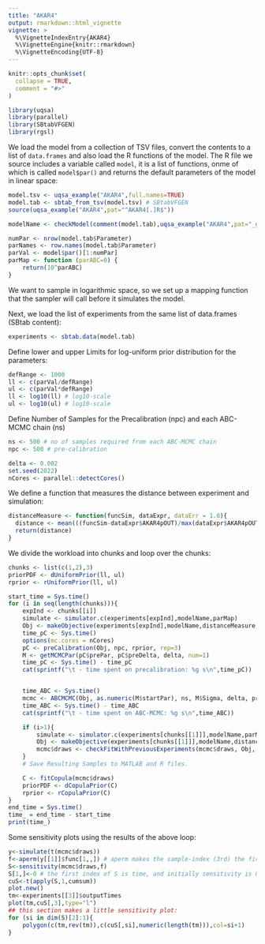 ```yaml
---
title: "AKAR4"
output: rmarkdown::html_vignette
vignette: >
  %\VignetteIndexEntry{AKAR4}
  %\VignetteEngine{knitr::rmarkdown}
  %\VignetteEncoding{UTF-8}
---
```


```r
knitr::opts_chunk$set(
  collapse = TRUE,
  comment = "#>"
)
```

```r
library(uqsa)
library(parallel)
library(SBtabVFGEN)
library(rgsl)
```

We load the model from a collection of TSV files, convert the contents
to a list of `data.frames` and also load the R functions of the
model. The R file we source includes a variable called `model`, it is
a list of functions, onme of which is called `model$par()` and returns
the default parameters of the model in linear space:

```r
model.tsv <- uqsa_example("AKAR4",full.names=TRUE)
model.tab <- sbtab_from_tsv(model.tsv) # SBtabVFGEN
source(uqsa_example("AKAR4",pat="^AKAR4[.]R$"))

modelName <- checkModel(comment(model.tab),uqsa_example("AKAR4",pat="_gvf[.]c$")) # SBtabVFGEN

numPar <- nrow(model.tab$Parameter)
parNames <- row.names(model.tab$Parameter)
parVal <- model$par()[1:numPar]
parMap <- function (parABC=0) {
	return(10^parABC)
}

```

We want to sample in logarithmic space, so we set up a mapping
function that the sampler will call before it simulates the model.

Next, we load the list of experiments from the same list of data.frames (SBtab content):
```r
experiments <- sbtab.data(model.tab)
```

Define lower and upper Limits for log-uniform prior distribution for the parameters:

```r
defRange <- 1000
ll <- c(parVal/defRange)
ul <- c(parVal*defRange)
ll <- log10(ll) # log10-scale
ul <- log10(ul) # log10-scale
```

Define Number of Samples for the Precalibration (npc) and each ABC-MCMC chain (ns)

```r
ns <- 500 # no of samples required from each ABC-MCMC chain
npc <- 500 # pre-calibration
```

```r
delta <- 0.002
set.seed(2022)
nCores <- parallel::detectCores()
```

We define a function that measures the distance between experiment and simulation:

```r
distanceMeasure <- function(funcSim, dataExpr, dataErr = 1.0){
  distance <- mean(((funcSim-dataExpr$AKAR4pOUT)/max(dataExpr$AKAR4pOUT))^2,na.rm=TRUE)
  return(distance)
}
```

We divide the workload into chunks and loop over the chunks:

```r
chunks <- list(c(1,2),3)
priorPDF <- dUniformPrior(ll, ul)
rprior <- rUniformPrior(ll, ul)

start_time = Sys.time()
for (i in seq(length(chunks))){
	expInd <- chunks[[i]]
	simulate <- simulator.c(experiments[expInd],modelName,parMap)
	Obj <- makeObjective(experiments[expInd],modelName,distanceMeasure,parMap,simulate)
	time_pC <- Sys.time()
	options(mc.cores = nCores)
	pC <- preCalibration(Obj, npc, rprior, rep=3)
	M <- getMCMCPar(pC$prePar, pC$preDelta, delta, num=1)
	time_pC <- Sys.time() - time_pC
	cat(sprintf("\t - time spent on precalibration: %g s\n",time_pC))


	time_ABC <- Sys.time()
	mcmc <- ABCMCMC(Obj, as.numeric(M$startPar), ns, M$Sigma, delta, priorPDF)
	time_ABC <- Sys.time() - time_ABC
	cat(sprintf("\t - time spent on ABC-MCMC: %g s\n",time_ABC))

	if (i>1){
		simulate <- simulator.c(experiments[chunks[[1]]],modelName,parMap)
		Obj <- makeObjective(experiments[chunks[[1]]],modelName,distanceMeasure,parMap,simulate)
		mcmc$draws <- checkFitWithPreviousExperiments(mcmc$draws, Obj, delta)
	}
	# Save Resulting Samples to MATLAB and R files.

	C <- fitCopula(mcmc$draws)
	priorPDF <- dCopulaPrior(C)
	rprior <- rCopulaPrior(C)
}
end_time = Sys.time()
time_ = end_time - start_time
print(time_)
```

Some sensitivity plots using the results of the above loop:

```r
y<-simulate(t(mcmc$draws))
f<-aperm(y[[1]]$func[1,,]) # aperm makes the sample-index (3rd) the first index of f, default permutation
S<-sensitivity(mcmc$draws,f)
S[1,]<-0 # the first index of S is time, and initially sensitivity is 0
cuS<-t(apply(S,1,cumsum))
plot.new()
tm<-experiments[[3]]$outputTimes
plot(tm,cuS[,3],type="l")
## this section makes a little sensitivity plot:
for (si in dim(S)[2]:1){
	polygon(c(tm,rev(tm)),c(cuS[,si],numeric(length(tm))),col=si+1)
}
```
